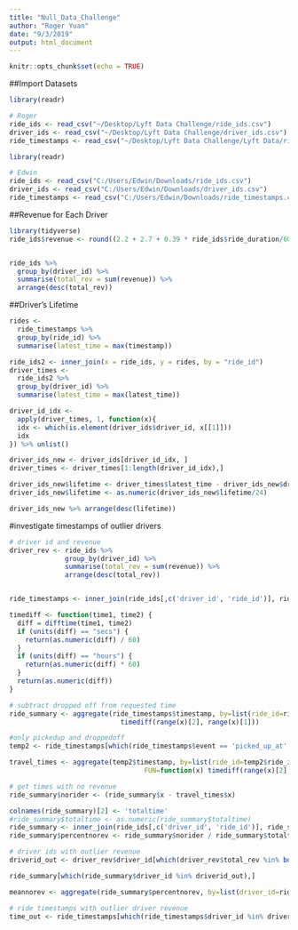 ```yaml
---
title: "Null_Data_Challenge"
author: "Roger Yuan"
date: "9/3/2019"
output: html_document
---
```


```r
knitr::opts_chunk$set(echo = TRUE)
```

##Import Datasets
```r
library(readr)

# Roger
ride_ids <- read_csv("~/Desktop/Lyft Data Challenge/ride_ids.csv")
driver_ids <- read_csv("~/Desktop/Lyft Data Challenge/driver_ids.csv")
ride_timestamps <- read_csv("~/Desktop/Lyft Data Challenge/Lyft Data/ride_timestamps.csv")
```

```r
library(readr)

# Edwin
ride_ids <- read_csv("C:/Users/Edwin/Downloads/ride_ids.csv")
driver_ids <- read_csv("C:/Users/Edwin/Downloads/driver_ids.csv")
ride_timestamps <- read_csv("C:/Users/Edwin/Downloads/ride_timestamps.csv")
```

##Revenue for Each Driver
```r
library(tidyverse)
ride_ids$revenue <- round((2.2 + 2.7 + 0.39 * ride_ids$ride_duration/60 + 0.91 * 0.000621371 * ride_ids$ride_distance) * (1 + ride_ids$ride_prime_time/100), digits = 2)


ride_ids %>% 
  group_by(driver_id) %>% 
  summarise(total_rev = sum(revenue)) %>% 
  arrange(desc(total_rev))
```

##Driver's Lifetime
```r
rides <- 
  ride_timestamps %>% 
  group_by(ride_id) %>% 
  summarise(latest_time = max(timestamp))

ride_ids2 <- inner_join(x = ride_ids, y = rides, by = "ride_id")
driver_times <- 
  ride_ids2 %>% 
  group_by(driver_id) %>% 
  summarise(latest_time = max(latest_time))

driver_id_idx <- 
  apply(driver_times, 1, function(x){
  idx <- which(is.element(driver_ids$driver_id, x[[1]]))
  idx
}) %>% unlist()

driver_ids_new <- driver_ids[driver_id_idx, ]
driver_times <- driver_times[1:length(driver_id_idx),]

driver_ids_new$lifetime <- driver_times$latest_time - driver_ids_new$driver_onboard_date
driver_ids_new$lifetime <- as.numeric(driver_ids_new$lifetime/24)

driver_ids_new %>% arrange(desc(lifetime))
```

#investigate timestamps of outlier drivers
```r
# driver id and revenue
driver_rev <- ride_ids %>% 
              group_by(driver_id) %>% 
              summarise(total_rev = sum(revenue)) %>% 
              arrange(desc(total_rev))


ride_timestamps <- inner_join(ride_ids[,c('driver_id', 'ride_id')], ride_timestamps, by='ride_id')

timediff <- function(time1, time2) {
  diff = difftime(time1, time2)
  if (units(diff) == "secs") {
    return(as.numeric(diff) / 60)
  }
  if (units(diff) == "hours") {
    return(as.numeric(diff) * 60)
  }
  return(as.numeric(diff))
}

# subtract dropped off from requested time
ride_summary <- aggregate(ride_timestamps$timestamp, by=list(ride_id=ride_timestamps$ride_id), FUN=function(x) 
                            timediff(range(x)[2], range(x)[1]))

#only pickedup and droppedoff
temp2 <- ride_timestamps[which(ride_timestamps$event == 'picked_up_at' | ride_timestamps$event == 'dropped_off_at'),]

travel_times <- aggregate(temp2$timestamp, by=list(ride_id=temp2$ride_id), 
                                  FUN=function(x) timediff(range(x)[2], range(x)[1]))

# get times with no revenue
ride_summary$norider <- (ride_summary$x - travel_times$x)

colnames(ride_summary)[2] <- 'totaltime'
#ride_summary$totaltime <- as.numeric(ride_summary$totaltime)
ride_summary <- inner_join(ride_ids[,c('driver_id', 'ride_id')], ride_summary, by='ride_id')
ride_summary$percentnorev <- ride_summary$norider / ride_summary$totaltime
```


```r
# driver ids with outlier revenue
driverid_out <- driver_rev$driver_id[which(driver_rev$total_rev %in% boxplot(driver_rev$total_rev)$out)]

ride_summary[which(ride_summary$driver_id %in% driverid_out),]

meannorev <- aggregate(ride_summary$percentnorev, by=list(driver_id=ride_summary$driver_id), FUN=mean)

# ride timestamps with outlier driver revenue
time_out <- ride_timestamps[which(ride_timestamps$driver_id %in% driver_out),]

```

